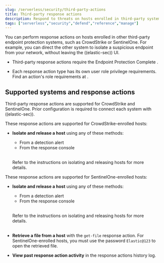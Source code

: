 ```yaml
---
slug: /serverless/security/third-party-actions
title: Third-party response actions
description: Respond to threats on hosts enrolled in third-party systems.
tags: ["serverless","security","defend","reference","manage"]
---
```


<DocBadge template="technical preview" />

You can perform response actions on hosts enrolled in other third-party endpoint protection systems, such as CrowdStrike or SentinelOne. For example, you can direct the other system to isolate a suspicious endpoint from your network, without leaving the ((elastic-sec)) UI.

<DocCallOut title="Requirements">

* Third-party response actions require the Endpoint Protection Complete <DocLink slug="/serverless/elasticsearch/manage-project" text="project feature" />.

* Each response action type has its own user role privilege requirements. Find an action's role requirements at <DocLink slug="/serverless/security/response-actions" />.

</DocCallOut>

## Supported systems and response actions

Third-party response actions are supported for CrowdStrike and SentinelOne. <DocLink slug="/serverless/security/response-actions-config">Prior configuration is required</DocLink> to connect each system with ((elastic-sec)).

<DocTabs>
   <DocTab name="CrowdStrike">
   These response actions are supported for CrowdStrike-enrolled hosts:

   - **Isolate and release a host** using any of these methods:
      - From a detection alert
      - From the response console<br /><br />

      Refer to the instructions on <DocLink slug="/serverless/security/isolate-host" section="isolate-a-host">isolating</DocLink> and <DocLink slug="/serverless/security/isolate-host" section="release-a-host">releasing</DocLink> hosts for more details.
   </DocTab>

   <DocTab name="SentinelOne">
   These response actions are supported for SentinelOne-enrolled hosts:

   - **Isolate and release a host** using any of these methods:
      - From a detection alert
      - From the response console<br /><br />

      Refer to the instructions on <DocLink slug="/serverless/security/isolate-host" section="isolate-a-host">isolating</DocLink> and <DocLink slug="/serverless/security/isolate-host" section="release-a-host">releasing</DocLink> hosts for more details.<br /><br />

   - **Retrieve a file from a host** with the <DocLink slug="/serverless/security/response-actions" section="get-file">`get-file` response action</DocLink>.
      <DocCallOut title="Note">
      For SentinelOne-enrolled hosts, you must use the password `Elastic@123` to open the retrieved file.
      </DocCallOut>

   - **View past response action activity** in the <DocLink slug="/serverless/security/response-actions-history">response actions history</DocLink> log.
   </DocTab>
</DocTabs>
